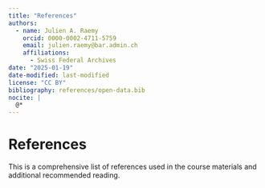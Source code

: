 ```yaml
---
title: "References"
authors: 
  - name: Julien A. Raemy
    orcid: 0000-0002-4711-5759
    email: julien.raemy@bar.admin.ch
    affiliations:
      - Swiss Federal Archives
date: "2025-01-19"
date-modified: last-modified
license: "CC BY"
bibliography: references/open-data.bib
nocite: |
  @*
---
```


# References

This is a comprehensive list of references used in the course materials and additional recommended reading.

::: {#refs}
:::